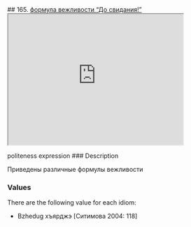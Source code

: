 ## 165. <a href =  'https://agricolamz.github.io/The_Circassian_Isoglosses_Database/165.html'>формула вежливости "До свидания!"</a><div class='box'><iframe src='https://agricolamz.github.io/The_Circassian_Isoglosses_Database/165.html' width = '400px' height = '300px'></iframe></div>politeness expression
### Description

Приведены различные формулы вежливости

### Values
There are the following value for each idiom:

* Bzhedug  хъярджэ [Ситимова 2004: 118] 

